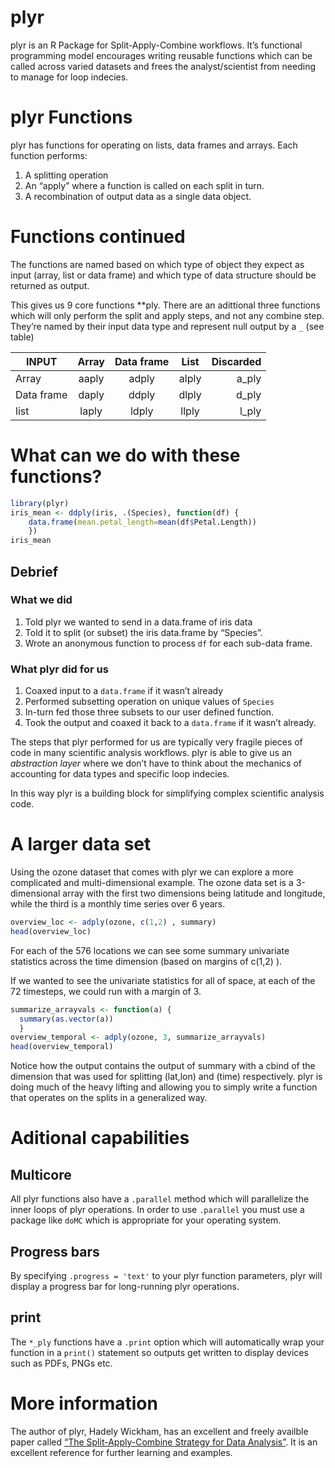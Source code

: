 plyr
========================================================

plyr is an R Package for Split-Apply-Combine workflows.  It's functional programming model encourages writing reusable functions which can be called across varied datasets and frees the analyst/scientist from needing to manage for loop indecies.

# plyr Functions

plyr has functions for operating on lists, data frames and arrays.  Each function performs:

1. A splitting operation
2. An "apply" where a function is called on each split in turn.
3. A recombination of output data as a single data object.

# Functions continued
The functions are named based on which type of object they expect as input (array, list or data frame) and which type of data structure should be returned as output.

This gives us 9 core functions **ply.  There are an adittional three functions which will only perform the split and apply steps, and not any combine step.  They're named by their input data type and represent null output by a `_` (see table)

|INPUT\OUTPUT|Array|Data frame|List|Discarded|
|------------|:---:|:--------:|:--:|--------:|
|Array|aaply|adply|alply|a_ply|
|Data frame|daply|ddply|dlply|d_ply|
|list|laply|ldply|llply|l_ply|

# What can we do with these functions?

```r
library(plyr)
iris_mean <- ddply(iris, .(Species), function(df) { 
    data.frame(mean.petal_length=mean(df$Petal.Length)) 
    })
iris_mean
```

## Debrief

### What we did

1. Told plyr we wanted to send in a data.frame of iris data
2. Told it to split (or subset) the iris data.frame by "Species".
3. Wrote an anonymous function to process `df` for each sub-data frame.

### What plyr did for us

1. Coaxed input to a `data.frame` if it wasn't already
2. Performed subsetting operation on unique values of `Species`
3. In-turn fed those three subsets to our user defined function.
4. Took the output and coaxed it back to a `data.frame` if it wasn't already.

The steps that plyr performed for us are typically very fragile pieces of code in many scientific analysis workflows. plyr is able to give us an *abstraction layer* where we don't have to think about the mechanics of accounting for data types and specific loop indecies.

In this way plyr is a building block for simplifying complex scientific analysis code.

# A larger data set

Using the ozone dataset that comes with plyr we can explore a more complicated and multi-dimensional example.  The ozone data set is a 3-dimensional array with the first two dimensions being latitude and longitude, while the third is a monthly time series over 6 years. 

```r
overview_loc <- adply(ozone, c(1,2) , summary)
head(overview_loc)
```
For each of the 576 locations we can see some summary univariate statistics across the time dimension (based on margins of c(1,2) ).

If we wanted to see the univariate statistics for all of space, at each of the 72 timesteps, we could run with a margin of 3.

```r
summarize_arrayvals <- function(a) { 
  summary(as.vector(a))
  }
overview_temporal <- adply(ozone, 3, summarize_arrayvals)
head(overview_temporal)
```

Notice how the output contains the output of summary with a cbind of the dimension that was used for splitting (lat,lon) and (time) respectively.  plyr is doing much of the heavy lifting and allowing you to simply write a function that operates on the splits in a generalized way.


# Aditional capabilities

## Multicore 

All plyr functions also have a `.parallel` method which will parallelize the inner loops of plyr operations.  In order to use `.parallel` you must use a package like `doMC` which is appropriate for your operating system. 

## Progress bars

By specifying `.progress = 'text' ` to your plyr function parameters, plyr will display a progress bar for long-running plyr operations.

## print
The `*_ply` functions have a `.print` option which will automatically wrap your function in a `print()` statement so outputs get written to display devices such as PDFs, PNGs etc.


# More information
The author of plyr, Hadely Wickham, has an excellent and freely availble paper called ["The Split-Apply-Combine Strategy for Data Analysis"](http://www.jstatsoft.org/v40/i01/paper).  It is an excellent reference for further learning and examples.




